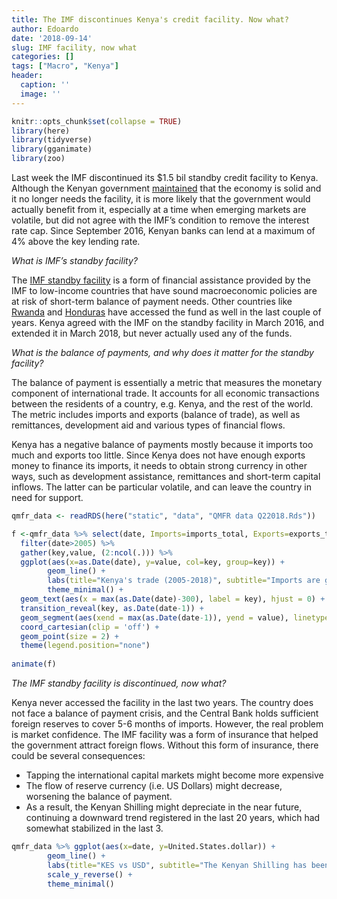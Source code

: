 ```yaml
---
title: The IMF discontinues Kenya's credit facility. Now what?
author: Edoardo
date: '2018-09-14'
slug: IMF facility, now what
categories: []
tags: ["Macro", "Kenya"]
header:
  caption: ''
  image: ''
---
```

```r
knitr::opts_chunk$set(collapse = TRUE)
library(here)
library(tidyverse)
library(gganimate)
library(zoo)
```

Last week the IMF discontinued its $1.5 bil standby credit facility to Kenya. Although the Kenyan government [maintained](https://www.bloomberg.com/news/articles/2018-09-14/imf-says-kenya-failed-to-complete-second-review-of-program?srnd=economics-vp) that the economy is solid and it no longer needs the facility, it is more likely that the government would actually benefit from it, especially at a time when emerging markets are volatile, but did not agree with the IMF's condition to remove the interest rate cap. Since September 2016, Kenyan banks can lend at a maximum of 4% above the key lending rate.

*What is IMF's standby facility?*

The [IMF standby facility](https://www.imf.org/en/About/Factsheets/Sheets/2016/08/02/21/10/Standby-Credit-Facility) is a form of financial assistance provided by the IMF to low-income countries that have sound macroeconomic policies are at risk of short-term balance of payment needs. Other countries like [Rwanda](https://www.imf.org/en/News/Articles/2017/11/30/pr17457-rwanda-imf-executive-board-approves-extensions-of-the-standby-credit-facility-arrangement) and [Honduras](https://www.imf.org/en/News/Articles/2016/11/02/PR16482-Honduras-IMF-Completes-Third-Fourth-Reviews-Under-SBA-SCF) have accessed the fund as well in the last couple of years. Kenya agreed with the IMF on the standby facility in March 2016, and extended it in March 2018, but never actually used any of the funds.

*What is the balance of payments, and why does it matter for the standby facility?*

The balance of payment is essentially a metric that measures the monetary component of international trade. It accounts for all economic transactions between the residents of a country, e.g. Kenya, and the rest of the world. The metric includes imports and exports (balance of trade), as well as remittances, development aid and various types of financial flows.

Kenya has a negative balance of payments mostly because it imports too much and exports too little. Since Kenya does not have enough exports money to finance its imports, it needs to obtain strong currency in other ways, such as development assistance, remittances and short-term capital inflows. The latter can be particular volatile, and can leave the country in need for support.

```r
qmfr_data <- readRDS(here("static", "data", "QMFR data Q22018.Rds"))

f <-qmfr_data %>% select(date, Imports=imports_total, Exports=exports_total, Balance=trade_balance) %>%
  filter(date>2005) %>%
  gather(key,value, (2:ncol(.))) %>%
  ggplot(aes(x=as.Date(date), y=value, col=key, group=key)) +
        geom_line() +
        labs(title="Kenya's trade (2005-2018)", subtitle="Imports are growing at a faster rate than exports", y="KES bil", caption="Market prices", x="" )  +
        theme_minimal() +
  geom_text(aes(x = max(as.Date(date)-300), label = key), hjust = 0) + 
  transition_reveal(key, as.Date(date-1)) + 
  geom_segment(aes(xend = max(as.Date(date-1)), yend = value), linetype = 2, colour = 'grey') +
  coord_cartesian(clip = 'off') +
  geom_point(size = 2) +
  theme(legend.position="none")
  
animate(f)    
```

*The IMF standby facility is discontinued, now what?*

Kenya never accessed the facility in the last two years. The country does not face a balance of payment crisis, and the Central Bank holds sufficient foreign reserves to cover 5-6 months of imports. However, the real problem is market confidence. The IMF facility was a form of insurance that  helped the government attract foreign flows. Without this form of insurance, there could be several consequences:

* Tapping the international capital markets might become more expensive
* The flow of reserve currency (i.e. US Dollars) might decrease, worsening the balance of payment.
* As a result, the Kenyan Shilling might depreciate in the near future, continuing a downward trend registered in the last 20 years, which had somewhat stabilized in the last 3.


```r
qmfr_data %>% ggplot(aes(x=date, y=United.States.dollar)) +
        geom_line() +
        labs(title="KES vs USD", subtitle="The Kenyan Shilling has been decreasing in value for quite some time", y="KES per 1 USD" ) +
        scale_y_reverse() +
        theme_minimal()
        
```



